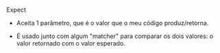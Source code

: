 Expect

- Aceita 1 parâmetro, que é o valor que o meu código produz/retorna.

- É usado junto com algum "matcher" para comparar os dois valores: o valor retornado com o valor esperado.
